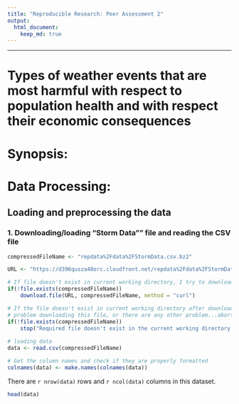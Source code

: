 ```yaml
---
title: "Reproducible Research: Peer Assessment 2"
output: 
  html_document:
    keep_md: true
---
```


---
# Types of weather events that are most harmful with respect to population health and with respect their economic consequences

# Synopsis:

# Data Processing:

## **Loading and preprocessing the data**
  
### 1. Downloading/loading "Storm Data"" file and reading the CSV file

```r
compressedFileName <- "repdata%2Fdata%2FStormData.csv.bz2"

URL <- "https://d396qusza40orc.cloudfront.net/repdata%2Fdata%2FStormData.csv.bz2"

# If file doesn't exist in current working directory, I try to download from website
if(!file.exists(compressedFileName))
    download.file(URL, compressedFileName, method = "curl")

# If the file doesn't exist in current working directory after downloading, there are any
# problem downloading this file, or there are any other problem...aborting
if(!file.exists(compressedFileName))    
    stop("Required file doesn't exist in the current working directory! Aborting...")
    
# loading data
data <- read.csv(compressedFileName)

# Get the column names and check if they are properly formatted
colnames(data) <- make.names(colnames(data))

```
  
There are `r nrow(data)` rows and `r ncol(data)` columns in this dataset.

```r

head(data)
```
